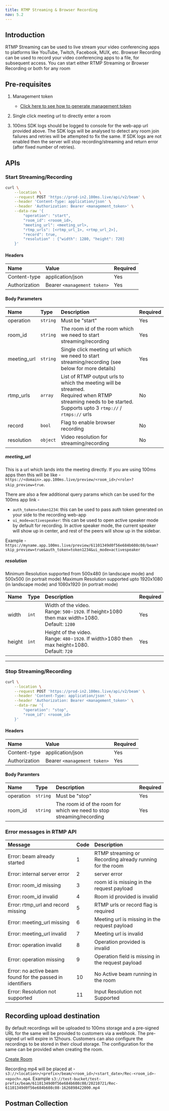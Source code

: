 ```yaml
---
title: RTMP Streaming & Browser Recording
nav: 5.2
---
```


## Introduction

RTMP Streaming can be used to live stream your video conferencing apps to platforms like YouTube, Twitch, Facebook, MUX, etc.
Browser Recording can be used to record your video conferencing apps to a file, for subsequent access.
You can start either RTMP Streaming or Browser Recording or both for any room

## Pre-requisites

1. Management token

    - [Click here to see how to generate management token](/server-side/v2/introduction/authentication-and-tokens)

2. Single click meeting url to directly enter a room

3. 100ms SDK logs should be logged to console for the web-app url provided above. The SDK logs will be analysed to detect any room join failures and retries will be attempted to fix the same. If SDK logs are not enabled then the server will stop recording/streaming and return error (after fixed number of retries).

## APIs

### Start Streaming/Recording

<PostRequest title="https://prod-in2.100ms.live/api/v2/beam" />

<Request id="req-0">

```bash
curl \
    --location \
    --request POST 'https://prod-in2.100ms.live/api/v2/beam' \
    --header 'Content-Type: application/json' \
    --header 'Authorization: Bearer <management_token>' \
    --data-raw '{
        "operation": "start",
        "room_id": <rooom_id>,
        "meeting_url": <meeting_url>,
        "rtmp_urls": [<rtmp_url_1>, <rtmp_url_2>],
        "record": true,
        "resolution" : {"width": 1280, "height": 720}
    }'
```

</Request>

<ResponseBox id="res-0" status="200 OK" resText="Beam has started successfully" />

<div id="start-0">

#### Headers

| Name                | Value                       | Required |
| :------------------ | :-------------------------- | :------- |
| Content-type <br/>  | application/json            | Yes      |
| Authorization <br/> | Bearer `<management token>` | Yes      |

#### Body Parameters

| Name              | Type     | Description                                                                                                                                                               | Required |
| :---------------- | :------- | :------------------------------------------------------------------------------------------------------------------------------------------------------------------------ | :------- |
| operation <br/>   | `string` | Must be "start"                                                                                                                                                           | Yes      |
| room_id <br/>     | `string` | The room id of the room which we need to start streaming/recording                                                                                                        | Yes      |
| meeting_url <br/> | `string` | Single click meeting url which we need to start streaming/recording (see below for more details)                                                                          | Yes      |
| rtmp_urls <br/>   | `array`  | List of RTMP output urls to which the meeting will be streamed. <br/> Required when RTMP streaming needs to be started. <br/> Supports upto 3 `rtmp://` / `rtmps://` urls | No       |
| record <br/>      | `bool`   | Flag to enable browser recording                                                                                                                                          | No       |
| resolution <br/>  | `object` | Video resolution for streaming/recording                                                                                                                                  | No       |

##### meeting_url

This is a url which lands into the meeting directly. If you are using 100ms apps then this will be like - `https://<domain>.app.100ms.live/preview/<room_id>/<role>?skip_preview=true`.

There are also a few additional query params which can be used for the 100ms app link -

-   `auth_token=token1234`: this can be used to pass auth token generated on your side to the recording web-app
-   `ui_mode=activespeaker`: this can be used to open active speaker mode by default for recording. In active speaker mode,
    the current speaker will show up in center, and rest of the peers will show up in the sidebar.

Example - `https://myname.app.100ms.live/preview/61101349d0f56e684b608c08/beam?skip_preview=true&auth_token=token1234&ui_mode=activespeaker`

##### resolution

Minimum Resolution supported from 500x480 (in landscape mode) and 500x500 (in portrait mode)
Maximum Resolution supported upto 1920x1080 (in landscape mode) and 1080x1920 (in portrait mode)

| Name         | Type  | Description                                                                                             | Required |
| :----------- | :---- | :------------------------------------------------------------------------------------------------------ | :------- |
| width <br/>  | `int` | Width of the video. <br/> Range: `500`-`1920`. If height>1080 then max width=1080. <br/>Default: `1280` | Yes      |
| height <br/> | `int` | Height of the video. <br/> Range: `480`-`1920`. If width>1080 then max height=1080. <br/>Default: `720` | Yes      |

</div>

---

### Stop Streaming/Recording

<PostRequest title="https://prod-in2.100ms.live/api/v2/beam" />

<Request id="req-1">

```bash
curl \
    --location \
    --request POST 'https://prod-in2.100ms.live/api/v2/beam' \
    --header 'Content-Type: application/json' \
    --header 'Authorization: Bearer <management_token>' \
    --data-raw '{
        "operation": "stop",
        "room_id": <rooom_id>
    }'
```

</Request>

<ResponseBox id="res-1" status="200 OK" resText="Beam has stopped successfully" />

<div id="stop-0">

#### Headers

| Name                | Value                       | Required |
| :------------------ | :-------------------------- | :------- |
| Content-type <br/>  | application/json            | Yes      |
| Authorization <br/> | Bearer `<management token>` | Yes      |

#### Body Paramters

| Name            | Type     | Description                                                           | Required |
| :-------------- | :------- | :-------------------------------------------------------------------- | :------- |
| operation <br/> | `string` | Must be "stop"                                                        | Yes      |
| room_id <br/>   | `string` | The room id of the room for which we need to stop streaming/recording | Yes      |

</div>

### Error messages in RTMP API

| Message                                                   | Code | Description                                              |
| :-------------------------------------------------------- | :--- | :------------------------------------------------------- |
| Error: beam already started                               | 1    | RTMP streaming or Recording already running for the room |
| Error: internal server error                              | 2    | server error                                             |
| Error: room_id missing                                    | 3    | room id is missing in the request payload                |
| Error: room_id invalid                                    | 4    | Room id provided is invalid                              |
| Error: rtmp_url and record missing                        | 5    | RTMP urls or record flag is required                     |
| Error: meeting_url missing                                | 6    | Meeting url is missing in the request payload            |
| Error: meeting_url invalid                                | 7    | Meeting url is invalid                                   |
| Error: operation invalid                                  | 8    | Operation provided is invalid                            |
| Error: operation missing                                  | 9    | Operation field is missing in the request payload        |
| Error: no active beam found for the passed in identifiers | 10   | No Active beam running in the room                       |
| Error: Resolution not supported                           | 11   | Input Resolution not Supported                           |

## Recording upload destination

By default recordings will be uploaded to 100ms storage and a pre-signed URL for the same will be provided to customers via a webhook. The pre-signed url will expire in 12hours.
Customers can also configure the recordings to be stored in their cloud storage. The configuration for the same can be provided when creating the room.

[Create Room](/server-side/v2/rooms/create-via-api)

Recording mp4 will be placed at - `s3://<location>/<prefix>/beam/<room_id>/<start_date>/Rec-<room_id>-<epoch>.mp4`. Example `s3://test-bucket/test-prefix/beam/61101349d0f56e684b608c08/20210721/Rec-61101349d0f56e684b608c08-1626898422000.mp4`

## Postman Collection

<DownloadCollection type="rtmp" />
